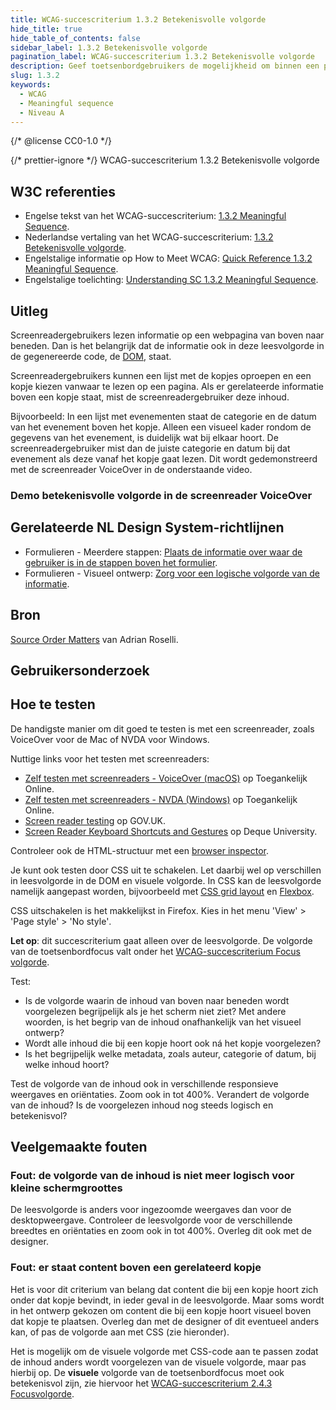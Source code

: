 ```yaml
---
title: WCAG-succescriterium 1.3.2 Betekenisvolle volgorde
hide_title: true
hide_table_of_contents: false
sidebar_label: 1.3.2 Betekenisvolle volgorde
pagination_label: WCAG-succescriterium 1.3.2 Betekenisvolle volgorde
description: Geef toetsenbordgebruikers de mogelijkheid om binnen een pagina sneller te navigeren door onderdelen te kunnen overslaan.
slug: 1.3.2
keywords:
  - WCAG
  - Meaningful sequence
  - Niveau A
---
```


{/* @license CC0-1.0 */}


{/* prettier-ignore */}
<WcagHeadingGroup level={1} conformanceLevel="Niveau A">WCAG-succescriterium 1.3.2 Betekenisvolle volgorde</WcagHeadingGroup>

## W3C referenties

- Engelse tekst van het WCAG-succescriterium: [<span lang="en">1.3.2 Meaningful Sequence</span>](https://www.w3.org/TR/WCAG22/#meaningful-sequence).
- Nederlandse vertaling van het WCAG-succescriterium: [1.3.2 Betekenisvolle volgorde](https://www.w3.org/Translations/WCAG22-nl/#betekenisvolle-volgorde).
- Engelstalige informatie op <span lang="en">How to Meet WCAG</span>: [<span lang="en">Quick Reference 1.3.2 Meaningful Sequence</span>](https://www.w3.org/WAI/WCAG22/quickref/#meaningful-sequence).
- Engelstalige toelichting: [<span lang="en">Understanding SC 1.3.2 Meaningful Sequence</span>](https://www.w3.org/WAI/WCAG22/Understanding/meaningful-sequence.html).

## Uitleg

<Summary />

Screenreadergebruikers lezen informatie op een webpagina van boven naar beneden. Dan is het belangrijk dat de informatie ook in deze leesvolgorde in de gegenereerde code, de [DOM](https://developer.mozilla.org/en-US/docs/Web/API/Document_Object_Model), staat.

Screenreadergebruikers kunnen een lijst met de kopjes oproepen en een kopje kiezen vanwaar te lezen op een pagina.
Als er gerelateerde informatie boven een kopje staat, mist de screenreadergebruiker deze inhoud.

Bijvoorbeeld:
In een lijst met evenementen staat de categorie en de datum van het evenement boven het kopje. Alleen een visueel kader rondom de gegevens van het evenement, is duidelijk wat bij elkaar hoort. De screenreadergebruiker mist dan de juiste categorie en datum bij dat evenement als deze vanaf het kopje gaat lezen. Dit wordt gedemonstreerd met de screenreader VoiceOver in de onderstaande video.

### Demo betekenisvolle volgorde in de screenreader VoiceOver

<VideoPlayer videoId="OEe1wkRK2jg" />

## Gerelateerde NL Design System-richtlijnen

- Formulieren - Meerdere stappen: [Plaats de informatie over waar de gebruiker is in de stappen boven het formulier](https://nldesignsystem.nl/richtlijnen/formulieren/meerdere-stappen/plaatsing-voortgang).
- Formulieren - Visueel ontwerp: [Zorg voor een logische volgorde van de informatie](https://nldesignsystem.nl/richtlijnen/formulieren/visueel-ontwerp/logische-volgorde).

## Bron

[<span lang="en">Source Order Matters</span>](https://adrianroselli.com/2015/09/source-order-matters.html) van Adrian Roselli.

## Gebruikersonderzoek

<CTAGebruikersonderzoek />

## Hoe te testen

De handigste manier om dit goed te testen is met een screenreader, zoals VoiceOver voor de Mac of NVDA voor Windows.

Nuttige links voor het testen met screenreaders:

- [Zelf testen met screenreaders - VoiceOver (macOS)](https://toegankelijkonline.nl/artikelen/zelf-testen-met-screenreaders-voiceover-macos) op Toegankelijk Online.
- [Zelf testen met screenreaders - NVDA (Windows)](https://toegankelijkonline.nl/artikelen/zelf-testen-met-screenreaders-nvda-windows) op Toegankelijk Online.
- [<span lang="en">Screen reader testing</span>](https://accessibility-manual.dwp.gov.uk/best-practice/screen-reader-testing) op GOV.UK.
- [<span lang="en">Screen Reader Keyboard Shortcuts and Gestures</span>](https://dequeuniversity.com/screenreaders/) op Deque University.

Controleer ook de HTML-structuur met een [browser inspector](https://developer.mozilla.org/en-US/docs/Learn/Common_questions/Tools_and_setup/What_are_browser_developer_tools).

Je kunt ook testen door CSS uit te schakelen. Let daarbij wel op verschillen in leesvolgorde in de DOM en visuele volgorde. In CSS kan de leesvolgorde namelijk aangepast worden, bijvoorbeeld met [CSS grid layout](https://developer.mozilla.org/en-US/docs/Web/CSS/CSS_grid_layout) en [Flexbox](https://developer.mozilla.org/en-US/docs/Web/CSS/CSS_flexible_box_layout/Basic_concepts_of_flexbox).

CSS uitschakelen is het makkelijkst in Firefox. Kies in het menu <span lang="en">'View' > 'Page style' > 'No style'</span>.

**Let op**: dit succescriterium gaat alleen over de leesvolgorde. De volgorde van de toetsenbordfocus valt onder het [WCAG-succescriterium Focus volgorde](/wcag/2.4.3).

Test:

- Is de volgorde waarin de inhoud van boven naar beneden wordt voorgelezen begrijpelijk als je het scherm niet ziet? Met andere woorden, is het begrip van de inhoud onafhankelijk van het visueel ontwerp?
- Wordt alle inhoud die bij een kopje hoort ook ná het kopje voorgelezen?
- Is het begrijpelijk welke metadata, zoals auteur, categorie of datum, bij welke inhoud hoort?

Test de volgorde van de inhoud ook in verschillende responsieve weergaves en oriëntaties. Zoom ook in tot 400%. Verandert de volgorde van de inhoud? Is de voorgelezen inhoud nog steeds logisch en betekenisvol?

## Veelgemaakte fouten

### Fout: de volgorde van de inhoud is niet meer logisch voor kleine schermgroottes

De leesvolgorde is anders voor ingezoomde weergaves dan voor de desktopweergave. Controleer de leesvolgorde voor de verschillende breedtes en oriëntaties en zoom ook in tot 400%. Overleg dit ook met de designer.

### Fout: er staat content boven een gerelateerd kopje

Het is voor dit criterium van belang dat content die bij een kopje hoort zich onder dat kopje bevindt, in ieder geval in de leesvolgorde. Maar soms wordt in het ontwerp gekozen om content die bij een kopje hoort visueel boven dat kopje te plaatsen. Overleg dan met de designer of dit eventueel anders kan, of pas de volgorde aan met CSS (zie hieronder).

Het is mogelijk om de visuele volgorde met CSS-code aan te passen zodat de inhoud anders wordt voorgelezen van de visuele volgorde, maar pas hierbij op. De **visuele** volgorde van de toetsenbordfocus moet ook betekenisvol zijn, zie hiervoor het [WCAG-succescriterium 2.4.3 Focusvolgorde](/wcag/2.4.3).

<WCAGFooterInfo />
